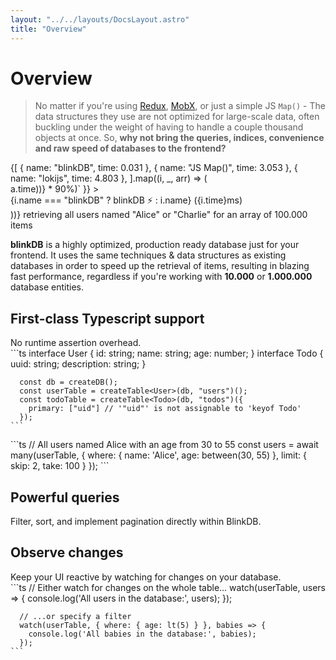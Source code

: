 ```yaml
---
layout: "../../layouts/DocsLayout.astro"
title: "Overview"
---
```



# Overview

> No matter if you're using [Redux](https://redux.js.org/), [MobX](https://mobx.js.org/README.html), or just a simple JS `Map()` -
> The data structures they use are not optimized for large-scale data, often buckling under the weight of having to handle
> a couple thousand objects at once. So, **why not bring the queries, indices, convenience and raw speed of databases to the frontend?**

<div class="my-16">
<div class="py-4">
  {[
    { name: "blinkDB", time: 0.031 },
    { name: "JS Map()", time: 3.053 },
    { name: "lokijs", time: 4.803 },
  ].map((i, _, arr) => (
    <div class="flex items-center space-x-2">
      <div
        class="h-4"
        style={{ width: `calc(${i.time / Math.max(...arr.map((a) => a.time))} * 90%)` }}
      >
        <div
          class="rounded-sm h-full bg-blue-400 animate-extendwidth"
          style={{ "animation-duration": `${i.time * 300}ms` }}
        />
      </div>
      <span>
        {i.name === "blinkDB" ? <span class="font-bold">blinkDB ⚡</span> : i.name}
        <span class="text-xs italic">({i.time}ms)</span>
      </span>
    </div>
  ))}
  <span class="text-xs [&>*]:!my-2">
    retrieving all users named "Alice" or "Charlie" for an array of 100.000 items
  </span>
</div>

**blinkDB** is a highly optimized, production ready database just for your frontend. It uses the same
techniques & data structures as existing databases in order to speed up the retrieval of items,
resulting in blazing fast performance, regardless if you're working with **10.000** or **1.000.000** database entities.

</div>

<div class="space-y-14">
  <div class="flex flex-col md:flex-row md:space-x-6">
    <div class="flex-auto basis-1/2">
      <TypescriptIcon class="h-20" />
      <h2 class="!mt-0">First-class Typescript support</h2>
      No runtime assertion overhead.
    </div>
    ```ts
      interface User { id: string; name: string; age: number; }
      interface Todo { uuid: string; description: string; }

      const db = createDB();
      const userTable = createTable<User>(db, "users")();
      const todoTable = createTable<Todo>(db, "todos")({
        primary: ["uid"] // '"uid"' is not assignable to 'keyof Todo'
      });
    ```
  </div>

  <div class="flex flex-col-reverse md:flex-row md:space-x-6">
    ```ts
      // All users named Alice with an age from 30 to 55
      const users = await many(userTable, {
        where: {
          name: 'Alice',
          age: between(30, 55)
        },
        limit: {
          skip: 2,
          take: 100
        }
      });
    ```
    <div class="flex-auto basis-1/2">
      <div class="w-20 bg-cyan-300 p-4 rounded-lg"><SearchIcon class="w-full" /></div>
      <h2 class="!mt-0">Powerful queries</h2>
      Filter, sort, and implement pagination directly within BlinkDB.
    </div>
  </div>

  <div class="flex flex-col md:flex-row md:space-x-6">
    <div class="flex-auto basis-1/2">
      <div class="w-20 bg-green-300 p-4 rounded-lg"><EyeIcon class="w-full" /></div>
      <h2 class="!mt-0">Observe changes</h2>
      Keep your UI reactive by watching for changes on
      your database.
    </div>
    ```ts
      // Either watch for changes on the whole table...
      watch(userTable, users => {
        console.log('All users in the database:', users);
      });

      // ...or specify a filter
      watch(userTable, { where: { age: lt(5) } }, babies => {
        console.log('All babies in the database:', babies);
      });
    ```
  </div>
</div>